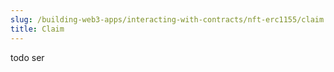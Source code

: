 ---
slug: /building-web3-apps/interacting-with-contracts/nft-erc1155/claim
title: Claim
---

todo ser
